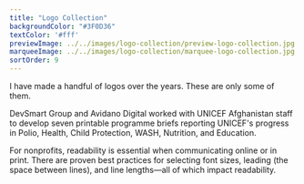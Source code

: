 ```yaml
---
title: "Logo Collection"
backgroundColor: "#3F0D36"
textColor: '#fff'
previewImage: ../../images/logo-collection/preview-logo-collection.jpg
marqueeImage: ../../images/logo-collection/marquee-logo-collection.jpg
sortOrder: 9
---
```


<IntroBlock>

I have made a handful of logos over the years. These are only some of them. 

</IntroBlock>

<TextBlock>

DevSmart Group and Avidano Digital worked with UNICEF Afghanistan staff to develop seven printable programme briefs reporting UNICEF's progress in Polio, Health, Child Protection, WASH, Nutrition, and Education.

</TextBlock>

<TextBlock>

For nonprofits, readability is essential when communicating online or in print. There are proven best practices for selecting font sizes, leading (the space between lines), and line lengths—all of which impact readability.

</TextBlock>
